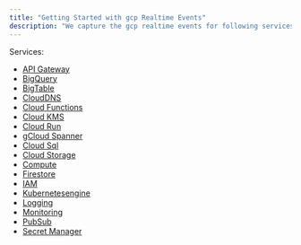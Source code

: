 ```yaml
---
title: "Getting Started with gcp Realtime Events"
description: "We capture the gcp realtime events for following services. Below you will find all the events for the respective services with their meaning and remediation"
---
```


Services:

- [API Gateway](../gcprealtime/realtime/apigateway)
- [BigQuery](../gcprealtime/realtime/bigquery)
- [BigTable](../gcprealtime/realtime/gbigtable)
- [CloudDNS](../gcprealtime/realtime/clouddns)
- [Cloud Functions](../gcprealtime/realtime/cloudfunctions)
- [Cloud KMS](../gcprealtime/realtime/cloudkms)
- [Cloud Run](../gcprealtime/realtime/cloudrun)
- [gCloud Spanner](../gcprealtime/realtime/cloudspanner)
- [Cloud Sql](../gcprealtime/realtime/cloudsql)
- [Cloud Storage](../gcprealtime/realtime/cloudstorage)
- [Compute](../gcprealtime/realtime/compute)
- [Firestore](../gcprealtime/realtime/firestore)
- [IAM](../gcprealtime/realtime/gcpiam)
- [Kubernetesengine](../gcprealtime/realtime/kubernetesengine)
- [Logging](../gcprealtime/realtime/logging)
- [Monitoring](../gcprealtime/realtime/monitoring)
- [PubSub](../gcprealtime/realtime/pubsub)
- [Secret Manager](../gcprealtime/realtime/secretmanager)